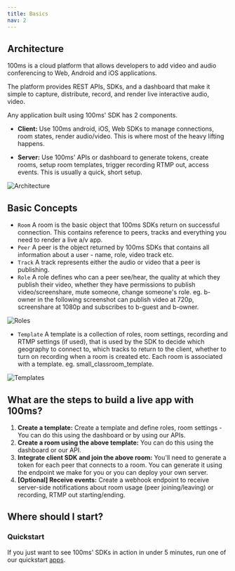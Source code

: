 ```yaml
---
title: Basics
nav: 2
---
```


## Architecture

100ms is a cloud platform that allows developers to add video and audio conferencing to Web, Android and iOS applications.

The platform provides REST APIs, SDKs, and a dashboard that make it simple to capture, distribute, record, and render live interactive audio, video.

Any application built using 100ms' SDK has 2 components.

-   **Client:** Use 100ms android, iOS, Web SDKs to manage connections, room states, render audio/video. This is where most of the heavy lifting happens.

-   **Server:** Use 100ms' APIs or dashboard to generate tokens, create rooms, setup room templates, trigger recording RTMP out, access events. This is usually a quick, short setup.

![Architecture](/docs/v2/arch.png)

## Basic Concepts

-   `Room` A room is the basic object that 100ms SDKs return on successful connection. This contains reference to peers, tracks and everything you need to render a live a/v app.
-   `Peer` A peer is the object returned by 100ms SDKs that contains all information about a user - name, role, video track etc.
-   `Track` A track represents either the audio or video that a peer is publishing.
-   `Role` A role defines who can a peer see/hear, the quality at which they publish their video, whether they have permissions to publish video/screenshare, mute someone, change someone's role.
    eg. b-owner in the following screenshot can publish video at 720p, screenshare at 1080p and subscribes to b-guest and b-owner.

![Roles](/docs/v2/roles.png)

-   `Template` A template is a collection of roles, room settings, recording and RTMP settings (if used), that is used by the SDK to decide which geography to connect to, which tracks to return to the client, whether to turn on recording when a room is created etc. Each room is associated with a template. eg. small_classroom_template.

![Templates](/docs/v2/templates.png)

## What are the steps to build a live app with 100ms?

1. **Create a template:** Create a template and define roles, room settings - You can do this using the dashboard or by using our APIs.
2. **Create a room using the above template:** You can do this using the dashboard or our API.
3. **Integrate client SDK and join the above room:** You'll need to generate a token for each peer that connects to a room. You can generate it using the endpoint we make for you or you can deploy your own server.
4. **[Optional] Receive events:** Create a webhook endpoint to receive server-side notifications about room usage (peer joining/leaving) or recording, RTMP out starting/ending.

## Where should I start?

### Quickstart

If you just want to see 100ms' SDKs in action in under 5 minutes, run one of our quickstart [apps](./guides/quickstart).

